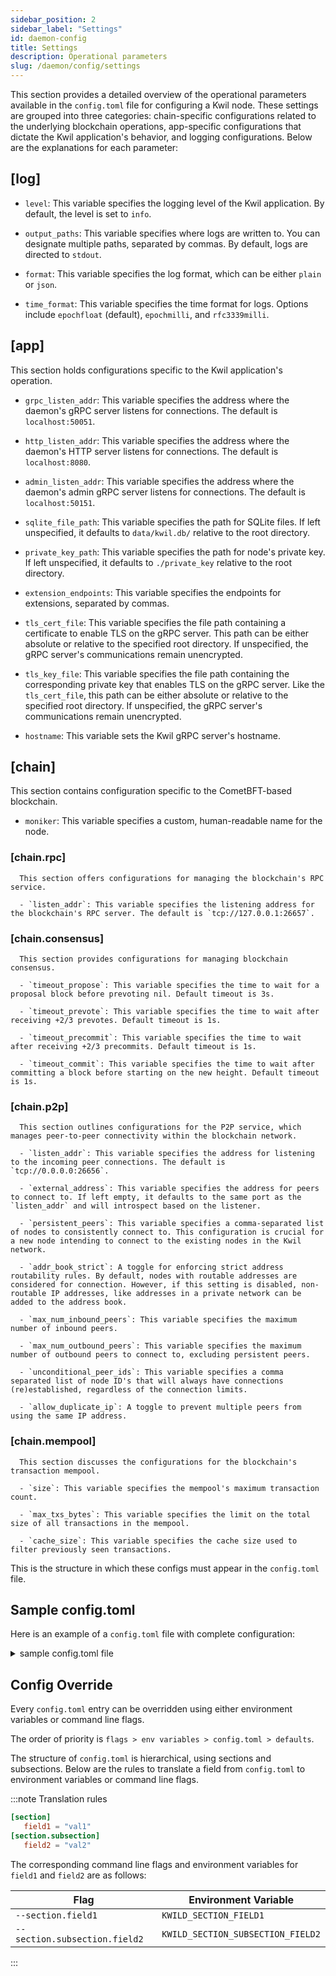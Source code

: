```yaml
---
sidebar_position: 2
sidebar_label: "Settings"
id: daemon-config
title: Settings
description: Operational parameters
slug: /daemon/config/settings
---
```

This section provides a detailed overview of the operational parameters available in the `config.toml` file for configuring a Kwil node. These settings are grouped into three categories: chain-specific configurations related to the underlying blockchain operations, app-specific configurations that dictate the Kwil application's behavior, and logging configurations. Below are the explanations for each parameter:

## [log]

- `level`: This variable specifies the logging level of the Kwil application. By default, the level is set to `info`.

- `output_paths`: This variable specifies where logs are written to. You can designate multiple paths, separated by commas. By default, logs are directed to `stdout`.

- `format`: This variable specifies the log format, which can be either `plain` or `json`.

- `time_format`: This variable specifies the time format for logs. Options include `epochfloat` (default), `epochmilli`, and `rfc3339milli`.

## [app]   
This section holds configurations specific to the Kwil application's operation.

- `grpc_listen_addr`: This variable specifies the address where the daemon's gRPC server listens for connections. The default is `localhost:50051`.

- `http_listen_addr`: This variable specifies the address where the daemon's HTTP server listens for connections. The default is `localhost:8080`.

- `admin_listen_addr`: This variable specifies the address where the daemon's admin gRPC server listens for connections. The default is `localhost:50151`.

- `sqlite_file_path`: This variable specifies the path for SQLite files. If left unspecified, it defaults to `data/kwil.db/` relative to the root directory.

- `private_key_path`: This variable specifies the path for node's private key. If left unspecified, it defaults to `./private_key` relative to the root directory.

- `extension_endpoints`: This variable specifies the endpoints for extensions, separated by commas.

- `tls_cert_file`: This variable specifies the file path containing a certificate to enable TLS on the gRPC server. This path can be either absolute or relative to the specified root directory. If unspecified, the gRPC server's communications remain unencrypted.

- `tls_key_file`: This variable specifies the file path containing the corresponding private key that enables TLS on the gRPC server. Like the `tls_cert_file`, this path can be either absolute or relative to the specified root directory. If unspecified, the gRPC server's communications remain unencrypted.

- `hostname`: This variable sets the Kwil gRPC server's hostname.

## [chain]
This section contains configuration specific to the CometBFT-based blockchain.

   - `moniker`: This variable specifies a custom, human-readable name for the node.

   ### [chain.rpc]

      This section offers configurations for managing the blockchain's RPC service.

      - `listen_addr`: This variable specifies the listening address for the blockchain's RPC server. The default is `tcp://127.0.0.1:26657`.

   ### [chain.consensus]

      This section provides configurations for managing blockchain consensus.

      - `timeout_propose`: This variable specifies the time to wait for a proposal block before prevoting nil. Default timeout is 3s.

      - `timeout_prevote`: This variable specifies the time to wait after receiving +2/3 prevotes. Default timeout is 1s.

      - `timeout_precommit`: This variable specifies the time to wait after receiving +2/3 precommits. Default timeout is 1s.

      - `timeout_commit`: This variable specifies the time to wait after committing a block before starting on the new height. Default timeout is 1s.

   ### [chain.p2p]

      This section outlines configurations for the P2P service, which manages peer-to-peer connectivity within the blockchain network.

      - `listen_addr`: This variable specifies the address for listening to the incoming peer connections. The default is `tcp://0.0.0.0:26656`.

      - `external_address`: This variable specifies the address for peers to connect to. If left empty, it defaults to the same port as the `listen_addr` and will introspect based on the listener.

      - `persistent_peers`: This variable specifies a comma-separated list of nodes to consistently connect to. This configuration is crucial for a new node intending to connect to the existing nodes in the Kwil network.

      - `addr_book_strict`: A toggle for enforcing strict address routability rules. By default, nodes with routable addresses are considered for connection. However, if this setting is disabled, non-routable IP addresses, like addresses in a private network can be added to the address book.

      - `max_num_inbound_peers`: This variable specifies the maximum number of inbound peers.

      - `max_num_outbound_peers`: This variable specifies the maximum number of outbound peers to connect to, excluding persistent peers.

      - `unconditional_peer_ids`: This variable specifies a comma separated list of node ID's that will always have connections (re)established, regardless of the connection limits.

      - `allow_duplicate_ip`: A toggle to prevent multiple peers from using the same IP address.

   ### [chain.mempool]
   
      This section discusses the configurations for the blockchain's transaction mempool.

      - `size`: This variable specifies the mempool's maximum transaction count.

      - `max_txs_bytes`: This variable specifies the limit on the total size of all transactions in the mempool.

      - `cache_size`: This variable specifies the cache size used to filter previously seen transactions.

This is the structure in which these configs must appear in the `config.toml` file.

## Sample config.toml

Here is an example of a `config.toml` file with complete configuration:

<details>
  <summary>sample config.toml file </summary>

```yaml
# This is a TOML config file.
# For more information, see https://github.com/toml-lang/toml

# NOTE: Any path below can be absolute (e.g. "/var/myapp/data") or
# relative to the home directory (e.g. "data")

# Root Directory Structure:
# RootDir/
#   |- config.toml    (app and chain configuration for running the kwild node)
#   |- private_key   (node's private key)
#   |- abci/
#   |   |- config/
#   |   |   |- genesis.json   (genesis file for the network)
#   |   |   |- addrbook.json  (peer routable addresses for the kwild node)
#   |   |- data/
#   |   |   |- blockchain db files/dir (blockstore.db, state.db, etc)
#   |   |- info/
#   |- application/wal
#   |- data
#   |   |- kwild.db/
#   |- signing/

# Required files: config.toml, private_key, and genesis files
# The rest of the files & directories are created on the node startup

#######################################################################
###                    Logging Config Options                       ###
#######################################################################
[log]
# Output level for logging, default is "info". Other options are "debug", "error", "warn", "trace"
level = "info"

# Output paths for the logger, can be stdout or a file path
output_paths = ["stdout"]

# Output format: 'plain' or 'json'
format = "json"

# Time format: "epochfloat" (default), "epochmilli", or "rfc3339milli"
time_format = "epochfloat"

#######################################################################
###                      App Config Options                         ###
#######################################################################

[app]
# Node's Private key
private_key_path = "private_key"

# TCP or UNIX socket address for the KWILD App's GRPC server to listen on
grpc_listen_addr = "localhost:50051"

# TCP or UNIX socket address for the KWILD App's HTTP server to listen on
http_listen_addr = "localhost:8080"

# TCP or UNIX socket address for the KWILD App's Admin GRPC server to listen on
admin_listen_addr = "localhost:50151"

# List of Extension endpoints to be enabled ex: ["localhost:50052", "169.198.102.34:50053"]
extension_endpoints = []

# KWILD Sqlite database file path
sqlite_file_path = "data/kwild.db"

# The path to a file containing certificate that is used to enable TLS on the gRPC server.
# Might be either absolute path or path related to the kwild root directory.
# If the certificate is signed by a certificate authority,
# the certFile should be the concatenation of the server's certificate, any intermediates,
# and the CA's certificate.
# NOTE: both tls_cert_file and tls_key_file must be present for CometBFT to enable TLS.
# Otherwise, HTTP server is run.
tls_cert_file = ""

# The path to a file containing matching private key that is used to enable TLS on the gRPC server.
# Might be either absolute path or path related to the kwild root directory.
# NOTE: both tls_cert_file and tls_key_file must be present for CometBFT to enable TLS.
# Otherwise, HTTP server is run.
tls_key_file = ""

# Kwild Server hostname
hostname = ""

#######################################################################
###                 Chain  Main Base Config Options                 ###
#######################################################################
[chain]

# A custom human readable name for this node
moniker = ""

#######################################################################
###                 Advanced Configuration Options                  ###
#######################################################################

#######################################################
###       RPC Server Configuration Options          ###
#######################################################
[chain.rpc]

# TCP or UNIX socket address for the RPC server to listen on
listen_addr = "tcp://127.0.0.1:26657"

#######################################################
###         Consensus Configuration Options         ###
#######################################################
[chain.consensus]

# How long we wait for a proposal block before prevoting nil
timeout_propose = "3s"

# How long we wait after receiving +2/3 prevotes for “anything” (ie. not a single block or nil)
timeout_prevote = "1s"

# How long we wait after receiving +2/3 precommits for “anything” (ie. not a single block or nil)
timeout_precommit = "1s"

# How long we wait after committing a block, before starting on the new
# height (this gives us a chance to receive some more precommits, even
# though we already have +2/3).
timeout_commit = "1s"

#######################################################
###           P2P Configuration Options             ###
#######################################################
[chain.p2p]

# Address to listen for incoming connections
listen_addr = "tcp://0.0.0.0:26656"

# Address to advertise to peers for them to dial
# If empty, will use the same port as the laddr,
# and will introspect on the listener or use UPnP
# to figure out the address. ip and port are required
# example: 159.89.10.97:26656
external_address = ""

# Comma separated list of nodes to keep persistent connections to (used for bootstrapping)
# Example: "d128266b8b9f64c313de466cf29e0a6182dba54d@172.10.100.2:26656,9440f4a8059cf7ff31454973c4f9c68de65fe526@172.10.100.3:26656"
persistent_peers = ""

# Set true for strict address routability rules
# Set false for private or local networks
addr_book_strict = false

# Maximum number of inbound peers
max_num_inbound_peers = 40

# Maximum number of outbound peers to connect to, excluding persistent peers
max_num_outbound_peers = 10

# List of node IDs, to which a connection will be (re)established ignoring any existing limits
unconditional_peer_ids = ""

# Toggle to disable guard against peers connecting from the same ip.
allow_duplicate_ip = true

#######################################################
###          Mempool Configuration Options          ###
#######################################################
[chain.mempool]
# Maximum number of transactions in the mempool
size = 5000

# Limit the total size of all txs in the mempool.
# This only accounts for raw transactions (e.g. given 1MB transactions and
# max_txs_bytes=5MB, mempool will only accept 5 transactions).
#max_txs_bytes = xx .ChainCfg.Mempool.MaxTxsBytes xx

# Size of the cache (used to filter transactions we saw earlier) in transactions
cache_size = 10000
```
</details>

## Config Override

Every `config.toml` entry can be overridden using either environment variables or command line flags. 

The order of priority is `flags > env variables > config.toml > defaults`. 

The structure of `config.toml` is hierarchical, using sections and subsections. Below are the rules to translate a field from `config.toml` to environment variables or command line flags.

:::note Translation rules
```toml title=config.toml
[section]
   field1 = "val1"
[section.subsection]
   field2 = "val2"
```

The corresponding command line flags and environment variables for `field1` and
`field2` are as follows:

| Flag                          | Environment Variable              |
|-------------------------------|-----------------------------------|
| `--section.field1`            | `KWILD_SECTION_FIELD1`            |
| `--section.subsection.field2` | `KWILD_SECTION_SUBSECTION_FIELD2` |

:::